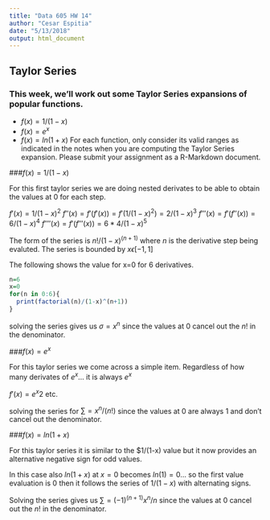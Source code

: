 ```yaml
---
title: "Data 605 HW 14"
author: "Cesar Espitia"
date: "5/13/2018"
output: html_document
---
```


## Taylor Series
### This week, we'll work out some Taylor Series expansions of popular functions.

* $f(x) = 1/(1-x)$
* $f(x) = e^x$
* $f(x) = ln(1 + x)$
For each function, only consider its valid ranges as indicated in the notes when you are
computing the Taylor Series expansion. Please submit your assignment as a R-Markdown
document.


###$f(x) = 1/(1-x)$

For this first taylor series we are doing nested derivates to be able to obtain the values at 0 for each step.

$f'(x) = 1/(1-x)^2$
$f''(x) = f'(f'(x)) = f'(1/(1-x)^2) = 2/(1-x)^3$
$f'''(x) = f'(f''(x)) = 6/(1-x)^4$
$f''''(x) = f'(f'''(x)) = 6*4/(1-x)^5$

The form of the series is $n!/(1-x)^(n+1)$ where $n$ is the derivative step being evaluted. The series is bounded by $x\epsilon[-1,1]$

The following shows the value for x=0 for 6 derivatives.

```r
n=6
x=0
for(n in 0:6){
  print(factorial(n)/(1-x)^(n+1))
}
```

solving the series gives us $\sigma = x^n$ since the values at 0 cancel out the $n!$ in the denominator.

###$f(x) = e^x$

For this taylor series we come across a simple item.  Regardless of how many derivates of $e^x$... it is always $e^x$

$f'(x) = e^x2$ etc.

solving the series for $\sum = x^n/(n!)$ since the values at 0 are always 1 and don't cancel out the denominator.

###$f(x) = ln(1+x)$

For this taylor series it is similar to the $1/(1-x) value but it now provides an alternative negative sign for odd values.

In this case also $ln(1+x)$ at $x=0$ becomes $ln(1) = 0$... so the first value evaluation is 0 then it follows the series of $1/(1-x)$ with alternating signs.


Solving the series gives us $\sum = (-1)^(n+1)x^n/n$ since the values at 0 cancel out the $n!$ in the denominator.